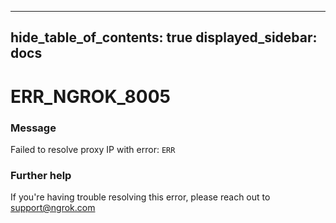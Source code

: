 

---
hide_table_of_contents: true
displayed_sidebar: docs
---


# ERR_NGROK_8005

### Message
Failed to resolve proxy IP with error: `ERR`

<ErrorDetails />



### Further help
If you're having trouble resolving this error, please reach out to [support@ngrok.com](mailto:support@ngrok.com?subject=Help%20with%20ERR_NGROK_8005)

